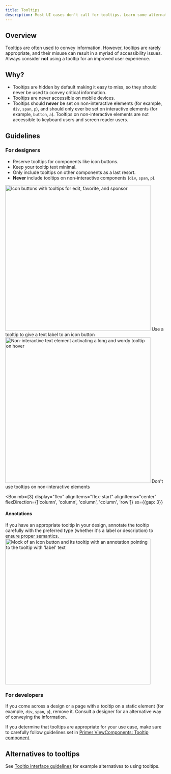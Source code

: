 ```yaml
---
title: Tooltips
description: Most UI cases don't call for tooltips. Learn some alternative methods to use in place of tooltips.
---
```



## Overview

Tooltips are often used to convey information. However, tooltips are rarely appropriate, and their misuse can result in a myriad of accessibility issues.
Always consider **not** using a tooltip for an improved user experience.

## Why?

- Tooltips are hidden by default making it easy to miss, so they should never be used to convey critical information.
- Tooltips are never accessible on mobile devices.
- Tooltips should **never** be set on non-interactive elements (for example, `div`, `span`, `p`), and should only ever be set on interactive elements (for example, `button`, `a`). Tooltips on non-interactive elements are not accessible to keyboard users and screen reader users.

## Guidelines

### For designers

- Reserve tooltips for components like icon buttons.
- Keep your tooltip text minimal.
- Only include tooltips on other components as a last resort.
- **Never** include tooltips on non-interactive components (`div`, `span`, `p`).

<DoDontContainer>
  <Do>
    <img
      width="456"
      alt="Icon buttons with tooltips for edit, favorite, and sponsor"
      src="https://github.com/primer/primitives/assets/18661030/e9f86af8-3792-4794-af68-ad0efccd8bc8"
    />
    <Caption>Use a tooltip to give a text label to an icon button</Caption>
  </Do>
  <Dont>
    <img
      width="456"
      alt="Non-interactive text element activating a long and wordy tooltip on hover"
      src="https://github.com/primer/primitives/assets/18661030/1d8d86a2-8ee7-40d2-8934-c3d36f34d9b3"
    />
    <Caption>Don't use tooltips on non-interactive elements</Caption>
  </Dont>
</DoDontContainer>

<Box
  mb={3}
  display="flex"
  alignItems="flex-start"
  alignItems="center"
  flexDirection={['column', 'column', 'column', 'column', 'row']}
  sx={{gap: 3}}
>
  <Box as="p" mt="0">
    <h4>Annotations</h4>If you have an appropriate tooltip in your design, annotate the tooltip carefully with the
    preferred type (whether it's a label or description) to ensure proper semantics.
  </Box>
  <img
    width="456"
    alt="Mock of an icon button and its tooltip with an annotation pointing to the tooltip with 'label' text"
    src="https://github.com/primer/primitives/assets/18661030/f25a684d-52f0-42aa-9e72-7aba11ffb98e"
  />
</Box>

### For developers

If you come across a design or a page with a tooltip on a static element (for example, `div`, `span`, `p`), remove it. Consult a designer for an alternative way of conveying the information.

If you determine that tooltips are appropriate for your use case, make sure to carefully follow guidelines set in [Primer ViewComponents: Tooltip component](https://primer.style/view-components/components/alpha/tooltip).

## Alternatives to tooltips

See [Tooltip interface guidelines](../../components/tooltip.mdx) for example alternatives to using tooltips.
